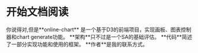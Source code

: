 # 开始文档阅读

 
<Callout type="info" emoji="🤣">
  你说得对,但是**online-chart** 是一个基于D3的前端项目，实现画板、图表控制器和chart generate功能。
</Callout>
<Callout type="error" emoji="🥰">
  **架构**只不过是一个SA的基础评估。
</Callout>
<Callout type="default" emoji="😥">
  **代码**简述了一部分实现功能和使用的框架。
</Callout>
<Callout type="warning" emoji="😎">
  **作者**是我的联系方式。
</Callout>